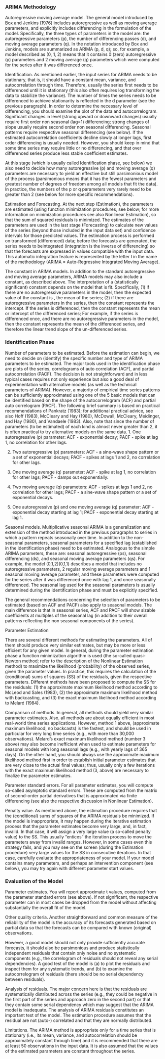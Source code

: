 
### ARIMA Methodology

Autoregressive moving average model. The general model introduced by Box and Jenkins (1976) includes autoregressive as well as moving average parameters, and explicitly includes differencing in the formulation of the model. Specifically, the three types of parameters in the model are: the autoregressive parameters (p), the number of differencing passes (d), and moving average parameters (q). In the notation introduced by Box and Jenkins, models are summarized as ARIMA (p, d, q); so, for example, a model described as (0, 1, 2) means that it contains 0 (zero) autoregressive (p) parameters and 2 moving average (q) parameters which were computed for the series after it was differenced once.

Identification. As mentioned earlier, the input series for ARIMA needs to be stationary, that is, it should have a constant mean, variance, and autocorrelation through time. Therefore, usually the series first needs to be differenced until it is stationary (this also often requires log transforming the data to stabilize the variance). The number of times the series needs to be differenced to achieve stationarity is reflected in the d parameter (see the previous paragraph). In order to determine the necessary level of differencing, you should examine the plot of the data and autocorrelogram. Significant changes in level (strong upward or downward changes) usually require first order non seasonal (lag=1) differencing; strong changes of slope usually require second order non seasonal differencing. Seasonal patterns require respective seasonal differencing (see below). If the estimated autocorrelation coefficients decline slowly at longer lags, first order differencing is usually needed. However, you should keep in mind that some time series may require little or no differencing, and that over differenced series produce less stable coefficient estimates.

At this stage (which is usually called Identification phase, see below) we also need to decide how many autoregressive (p) and moving average (q) parameters are necessary to yield an effective but still parsimonious model of the process (parsimonious means that it has the fewest parameters and greatest number of degrees of freedom among all models that fit the data). In practice, the numbers of the p or q parameters very rarely need to be greater than 2 (see below for more specific recommendations).

Estimation and Forecasting. At the next step (Estimation), the parameters are estimated (using function minimization procedures, see below; for more information on minimization procedures see also Nonlinear Estimation), so that the sum of squared residuals is minimized. The estimates of the parameters are used in the last stage (Forecasting) to calculate new values of the series (beyond those included in the input data set) and confidence intervals for those predicted values. The estimation process is performed on transformed (differenced) data; before the forecasts are generated, the series needs to beintegrated (integration is the inverse of differencing) so that the forecasts are expressed in values compatible with the input data. This automatic integration feature is represented by the letter I in the name of the methodology (ARIMA = Auto-Regressive Integrated Moving Average).

The constant in ARIMA models. In addition to the standard autoregressive and moving average parameters, ARIMA models may also include a constant, as described above. The interpretation of a (statistically significant) constant depends on the model that is fit. Specifically, (1) if there are no autoregressive parameters in the model, then the expected value of the constant is , the mean of the series; (2) if there are autoregressive parameters in the series, then the constant represents the intercept. If the series is differenced, then the constant represents the mean or intercept of the differenced series; For example, if the series is differenced once, and there are no autoregressive parameters in the model, then the constant represents the mean of the differenced series, and therefore the linear trend slope of the un-differenced series.

### Identification Phase

Number of parameters to be estimated. Before the estimation can begin, we need to decide on (identify) the specific number and type of ARIMA parameters to be estimated. The major tools used in the identification phase are plots of the series, correlograms of auto correlation (ACF), and partial autocorrelation (PACF). The decision is not straightforward and in less typical cases requires not only experience but also a good deal of experimentation with alternative models (as well as the technical parameters of ARIMA). However, a majority of empirical time series patterns can be sufficiently approximated using one of the 5 basic models that can be identified based on the shape of the autocorrelogram (ACF) and partial auto correlogram (PACF). The following brief summary is based on practical recommendations of Pankratz (1983); for additional practical advice, see also Hoff (1983), McCleary and Hay (1980), McDowall, McCleary, Meidinger, and Hay (1980), and Vandaele (1983). Also, note that since the number of parameters (to be estimated) of each kind is almost never greater than 2, it is often practical to try alternative models on the same data.
1.
One autoregressive (p) parameter: ACF - exponential decay; PACF - spike at lag 1, no correlation for other lags.

2.
Two autoregressive (p) parameters: ACF - a sine-wave shape pattern or a set of exponential decays; PACF - spikes at lags 1 and 2, no correlation for other lags.

3.
One moving average (q) parameter: ACF - spike at lag 1, no correlation for other lags; PACF - damps out exponentially.

4.
Two moving average (q) parameters: ACF - spikes at lags 1 and 2, no correlation for other lags; PACF - a sine-wave shape pattern or a set of exponential decays.

5.
One autoregressive (p) and one moving average (q) parameter: ACF - exponential decay starting at lag 1; PACF - exponential decay starting at lag 1.


Seasonal models. Multiplicative seasonal ARIMA is a generalization and extension of the method introduced in the previous paragraphs to series in which a pattern repeats seasonally over time. In addition to the non-seasonal parameters, seasonal parameters for a specified lag (established in the identification phase) need to be estimated. Analogous to the simple ARIMA parameters, these are: seasonal autoregressive (ps), seasonal differencing (ds), and seasonal moving average parameters (qs). For example, the model (0,1,2)(0,1,1) describes a model that includes no autoregressive parameters, 2 regular moving average parameters and 1 seasonal moving average parameter, and these parameters were computed for the series after it was differenced once with lag 1, and once seasonally differenced. The seasonal lag used for the seasonal parameters is usually determined during the identification phase and must be explicitly specified.

The general recommendations concerning the selection of parameters to be estimated (based on ACF and PACF) also apply to seasonal models. The main difference is that in seasonal series, ACF and PACF will show sizable coefficients at multiples of the seasonal lag (in addition to their overall patterns reflecting the non seasonal components of the series).

Parameter Estimation

There are several different methods for estimating the parameters. All of them should produce very similar estimates, but may be more or less efficient for any given model. In general, during the parameter estimation phase a function minimization algorithm is used (the so-called quasi-Newton method; refer to the description of the Nonlinear Estimation method) to maximize the likelihood (probability) of the observed series, given the parameter values. In practice, this requires the calculation of the (conditional) sums of squares (SS) of the residuals, given the respective parameters. Different methods have been proposed to compute the SS for the residuals: (1) the approximate maximum likelihood method according to McLeod and Sales (1983), (2) the approximate maximum likelihood method with backcasting, and (3) the exact maximum likelihood method according to Melard (1984).

Comparison of methods. In general, all methods should yield very similar parameter estimates. Also, all methods are about equally efficient in most real-world time series applications. However, method 1 above, (approximate maximum likelihood, no backcasts) is the fastest, and should be used in particular for very long time series (e.g., with more than 30,000 observations). Melard's exact maximum likelihood method (number 3 above) may also become inefficient when used to estimate parameters for seasonal models with long seasonal lags (e.g., with yearly lags of 365 days). On the other hand, you should always use the approximate maximum likelihood method first in order to establish initial parameter estimates that are very close to the actual final values; thus, usually only a few iterations with the exact maximum likelihood method (3, above) are necessary to finalize the parameter estimates.

Parameter standard errors. For all parameter estimates, you will compute so-called asymptotic standard errors. These are computed from the matrix of second-order partial derivatives that is approximated via finite differencing (see also the respective discussion in Nonlinear Estimation).

Penalty value. As mentioned above, the estimation procedure requires that the (conditional) sums of squares of the ARIMA residuals be minimized. If the model is inappropriate, it may happen during the iterative estimation process that the parameter estimates become very large, and, in fact, invalid. In that case, it will assign a very large value (a so-called penalty value) to the SS. This usually "entices" the iteration process to move the parameters away from invalid ranges. However, in some cases even this strategy fails, and you may see on the screen (during the Estimation procedure) very large values for the SS in consecutive iterations. In that case, carefully evaluate the appropriateness of your model. If your model contains many parameters, and perhaps an intervention component (see below), you may try again with different parameter start values.

### Evaluation of the Model

Parameter estimates. You will report approximate t values, computed from the parameter standard errors (see above). If not significant, the respective parameter can in most cases be dropped from the model without affecting substantially the overall fit of the model.

Other quality criteria. Another straightforward and common measure of the reliability of the model is the accuracy of its forecasts generated based on partial data so that the forecasts can be compared with known (original) observations.



However, a good model should not only provide sufficiently accurate forecasts, it should also be parsimonious and produce statistically independent residuals that contain only noise and no systematic components (e.g., the correlogram of residuals should not reveal any serial dependencies). A good test of the model is (a) to plot the residuals and inspect them for any systematic trends, and (b) to examine the autocorrelogram of residuals (there should be no serial dependency between residuals).

Analysis of residuals. The major concern here is that the residuals are systematically distributed across the series (e.g., they could be negative in the first part of the series and approach zero in the second part) or that they contain some serial dependency which may suggest that the ARIMA model is inadequate. The analysis of ARIMA residuals constitutes an important test of the model. The estimation procedure assumes that the residual are not (auto-) correlated and that they are normally distributed.

Limitations. The ARIMA method is appropriate only for a time series that is stationary (i.e., its mean, variance, and autocorrelation should be approximately constant through time) and it is recommended that there are at least 50 observations in the input data. It is also assumed that the values of the estimated parameters are constant throughout the series.
